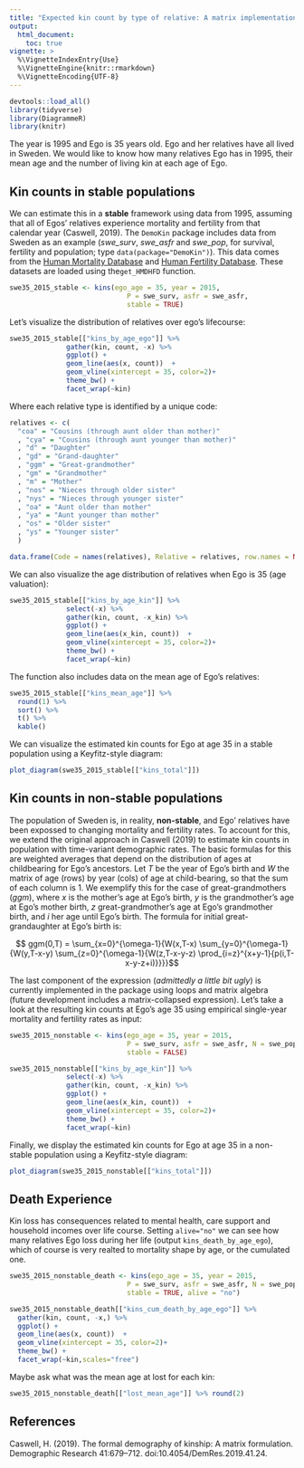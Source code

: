 ```yaml
---
title: "Expected kin count by type of relative: A matrix implementation"
output: 
  html_document:
    toc: true
vignette: >
  %\VignetteIndexEntry{Use}
  %\VignetteEngine{knitr::rmarkdown}
  %\VignetteEncoding{UTF-8}
---
```


```r
devtools::load_all()
library(tidyverse)
library(DiagrammeR)
library(knitr)
```

The year is 1995 and Ego is 35 years old. Ego and her relatives have all lived in Sweden. 
We would like to know how many relatives Ego has in 1995, their mean age and the number of living kin at each age of Ego.

## Kin counts in stable populations

We can estimate this in a **stable** framework using data from 1995, assuming that all of Egos' relatives experience mortality and fertility from that calendar year (Caswell, 2019). The `DemoKin` package includes data from Sweden as an example (*swe_surv*, *swe_asfr* and *swe_pop*, for survival, fertility and population; type `data(package="DemoKin")`). This data comes from the [Human Mortality Database](https://www.mortality.org/) and [Human Fertility Database](https://www.humanfertility.org/). These datasets are loaded using the`get_HMDHFD` function. 

```r
swe35_2015_stable <- kins(ego_age = 35, year = 2015,
                             P = swe_surv, asfr = swe_asfr,
                             stable = TRUE)
```

Let's visualize the distribution of relatives over ego's lifecourse:

```r
swe35_2015_stable[["kins_by_age_ego"]] %>%
              gather(kin, count, -x) %>%
              ggplot() +
              geom_line(aes(x, count))  +
              geom_vline(xintercept = 35, color=2)+
              theme_bw() +
              facet_wrap(~kin)
```

Where each relative type is identified by a unique code:

```r

relatives <- c(
  "coa" = "Cousins (through aunt older than mother)"
  , "cya" = "Cousins (through aunt younger than mother)"
  , "d" = "Daughter"
  , "gd" = "Grand-daughter"
  , "ggm" = "Great-grandmother"
  , "gm" = "Grandmother"
  , "m" = "Mother"
  , "nos" = "Nieces through older sister"
  , "nys" = "Nieces through younger sister"
  , "oa" = "Aunt older than mother"
  , "ya" = "Aunt younger than mother"
  , "os" = "Older sister"
  , "ys" = "Younger sister"
  )

data.frame(Code = names(relatives), Relative = relatives, row.names = NULL) %>% kable()

```

We can also visualize the age distribution of relatives when Ego is 35 (age valuation):

```r
swe35_2015_stable[["kins_by_age_kin"]] %>%
              select(-x) %>% 
              gather(kin, count, -x_kin) %>%
              ggplot() +
              geom_line(aes(x_kin, count))  +
              geom_vline(xintercept = 35, color=2)+
              theme_bw() +
              facet_wrap(~kin)
```


The function also includes data on the mean age of Ego's relatives:

```r
swe35_2015_stable[["kins_mean_age"]] %>% 
  round(1) %>% 
  sort() %>% 
  t() %>% 
  kable()
```

We can visualize the estimated kin counts for Ego at age 35 in a stable population using a Keyfitz-style diagram:

```r
plot_diagram(swe35_2015_stable[["kins_total"]])
```

## Kin counts in non-stable populations

The population of Sweden is, in reality, **non-stable**, and Ego' relatives have been expossed to changing mortality and fertility rates.
To account for this, we extend the original approach in Caswell (2019) to estimate kin counts in population with time-variant demographic rates.
The basic formulas for this are weighted averages that depend on the distribution of ages at childbearing for Ego's ancestors. Let *T* be the year of Ego's birth and *W* the matrix of age (rows) by year (cols) of age at child-bearing, so that the sum of each column is 1.
We exemplify this for the case of great-grandmothers (*ggm*), where *x* is the mother's age at Ego's birth, *y* is the grandmother's age at Ego's mother birth, *z* great-grandmother's age at Ego's grandmother birth, and *i* her age until Ego's birth. The formula for initial great-grandaughter at Ego's birth is:

$$ ggm(0,T) = \sum_{x=0}^{\omega-1}{W(x,T-x)
              \sum_{y=0}^{\omega-1}{W(y,T-x-y)
              \sum_{z=0}^{\omega-1}{W(z,T-x-y-z)
              \prod_{i=z}^{x+y-1}{p(i,T-x-y-z+i)}}}}$$
              
The last component of the expression (*admittedly a little bit ugly*) is currently implemented in the package using loops and matrix algebra (future development includes a matrix-collapsed expression). 
Let's take a look at the resulting kin counts at Ego's age 35 using empirical single-year mortality and fertility rates as input:

```r
swe35_2015_nonstable <- kins(ego_age = 35, year = 2015,
                             P = swe_surv, asfr = swe_asfr, N = swe_pop,
                             stable = FALSE)

swe35_2015_nonstable[["kins_by_age_kin"]] %>%
              select(-x) %>% 
              gather(kin, count, -x_kin) %>%
              ggplot() +
              geom_line(aes(x_kin, count))  +
              geom_vline(xintercept = 35, color=2)+
              theme_bw() +
              facet_wrap(~kin)
```

Finally, we display the estimated kin counts for Ego at age 35 in a non-stable population using a Keyfitz-style diagram:

```r
plot_diagram(swe35_2015_nonstable[["kins_total"]])
```

## Death Experience

Kin loss has consequences related to mental health, care support and household incomes over life course. Setting `alive="no"` we can see how many relatives Ego loss during her life (output `kins_death_by_age_ego`), which of course is very realted to mortality shape by age, or the cumulated one.

```r
swe35_2015_nonstable_death <- kins(ego_age = 35, year = 2015,
                             P = swe_surv, asfr = swe_asfr, N = swe_pop,
                             stable = TRUE, alive = "no")

swe35_2015_nonstable_death[["kins_cum_death_by_age_ego"]] %>%
  gather(kin, count, -x,) %>%
  ggplot() +
  geom_line(aes(x, count))  +
  geom_vline(xintercept = 35, color=2)+
  theme_bw() +
  facet_wrap(~kin,scales="free")
```

Maybe ask what was the mean age at lost for each kin:

```r
swe35_2015_nonstable_death[["lost_mean_age"]] %>% round(2)
```


## References

Caswell, H. (2019). The formal demography of kinship: A matrix formulation. Demographic Research 41:679–712. doi:10.4054/DemRes.2019.41.24.
